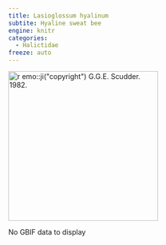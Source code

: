 ```yaml
---
title: Lasioglossum hyalinum
subtite: Hyaline sweat bee
engine: knitr
categories:
  - Halictidae
freeze: auto
---
```

[![`r emo::ji("copyright")` G.G.E. Scudder. 1982.](/files/no_bee.png){height=300}](https://www.zoology.ubc.ca/entomology/main/Hymenoptera/Halictidae/Lasioglossum%20hyalinum%20female%20(3lateral).jpg)

No GBIF data to display
